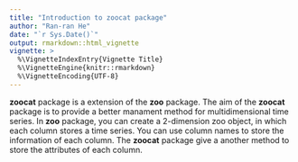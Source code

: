 ```yaml
---
title: "Introduction to zoocat package"
author: "Ran-ran He"
date: "`r Sys.Date()`"
output: rmarkdown::html_vignette
vignette: >
  %\VignetteIndexEntry{Vignette Title}
  %\VignetteEngine{knitr::rmarkdown}
  %\VignetteEncoding{UTF-8}
---
```


**zoocat** package is a extension of the **zoo** package. The aim of the **zoocat** package is to provide a better manament method for multidimensional time series. In **zoo** package, you can create a 2-dimension zoo object, in which each column stores a time series. You can use column names to store the information of each column.
The **zoocat** package give a another method to store the attributes of each column.







